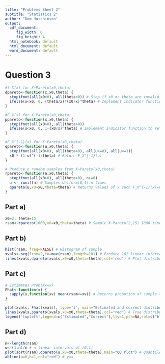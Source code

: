 ```yaml
---
title: "Problems Sheet 2"
subtitle: "Statistics 2"
author: "Dom Hutchinson"
output:
  pdf_document: 
     fig_width: 6
     fig_height: 4
  html_notebook: default
  html_document: default
  word_document: default
---
```


# Question 3
```r
#f_X(x) for X~Pareto(x0,theta)
dpareto<-function(x,x0,theta) {
  stopifnot(all(x0>0), all(theta>0)) # Stop if x0 or theta are invalid
  ifelse(x<x0, 0, (theta/x)*(x0/x)^theta) # Implement indicator function to return 0 if x<x0, otherwise f_X(x)
}

#F_X(x) for X~Pareto(x0,theta)
ppareto<-function(x,x0,theta) {
  stopifnot(all(x0>0), all(theta>0))
  ifelse(x<x0, 0, 1-(x0/x)^theta) # Implement indicator function to return 0 if x<x0 otherwise F_X(x)
}

#F_X^{-1}(x) for X~Pareto(x0,theta)
qpareto<-function(u,x0,theta) {
  stopifnot(all(x0>0), all(theta>0), all(u>=0), all(u<=1))
  x0 * (1-u)^(-1/theta) # Return F_X^{-1}(u)
}

# Produce n random samples from X~Pareto(x0,theta)
rpareto<-function(n,x0,theta) {
  stopifnot(all(x0>0), all(theta>0), n>=0)
  u <- runif(n) # Samples Uniform[0,1] n times
  qpareto(u,x0=x0,theta=theta) # Returns values of x such F_X^{-1}(x)=u, effectively sampling X n times 
}
```

## Part a)
```r
x0=2; theta=15
rsam<-rpareto(1000,x0=x0,theta=theta) # Sample X~Pareto(2,15) 1000 times
```

## Part b)
```r
hist(rsam, freq=FALSE) # Histogram of sample
xvals<-seq(from=2,to=max(rsam),length=101) # Produce 101 linear intervals in [2,max(rsam)]
lines(xvals,dpareto(xvals,x0=x0,theta=theta),col='red') # Plot distribution of Pareto(2,15)
```

## Part c)
```r
# Estimates Prob(X<=x)
Fhat<-function(x) {
  sapply(x,function(xv) mean(rsam<=xv)) # Returns propotion of sample <=x
}

plot(xvals, Fhat(xvals), type='l', main="Estimated and correct distribution function", bty='n') # Fhat
lines(xvals,ppareto(xvals,x0=x0,theta=theta),col="red") # True distribution
legend('topleft',legend=c("Estimated","Correct"),lty=1,pch=NA,col=c("black","red"),bty="n")
```

## Part d)
```r
n<-length(rsam)
u<-(1:n)/n # n linear intervals of [0,1]
plot(sort(rsam),qpareto(u,x0=x0,theta=theta),main="QQ Plot") # Quantile plot
abline(a=0,b=1,col="red") # y=x
```